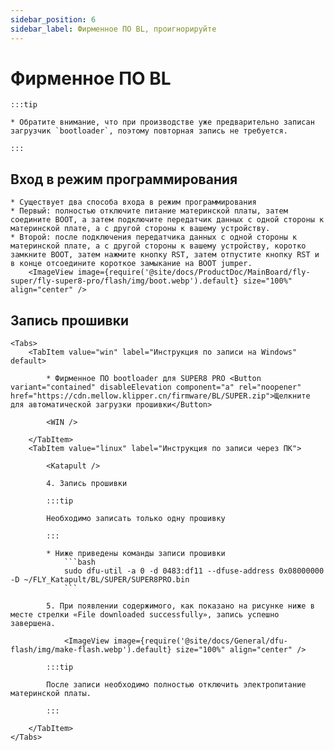 ```yaml
---
sidebar_position: 6
sidebar_label: Фирменное ПО BL, проигнорируйте
---
```







# Фирменное ПО BL

    :::tip

    * Обратите внимание, что при производстве уже предварительно записан загрузчик `bootloader`, поэтому повторная запись не требуется.

    :::
## Вход в режим программирования


    * Существует два способа входа в режим программирования
    * Первый: полностью отключите питание материнской платы, затем соедините BOOT, а затем подключите передатчик данных с одной стороны к материнской плате, а с другой стороны к вашему устройству.
    * Второй: после подключения передатчика данных с одной стороны к материнской плате, а с другой стороны к вашему устройству, коротко замкните BOOT, затем нажмите кнопку RST, затем отпустите кнопку RST и в конце отсоедините короткое замыкание на BOOT jumper.
        <ImageView image={require('@site/docs/ProductDoc/MainBoard/fly-super/fly-super8-pro/flash/img/boot.webp').default} size="100%" align="center" />

## Запись прошивки
    <Tabs>
        <TabItem value="win" label="Инструкция по записи на Windows" default>

            * Фирменное ПО bootloader для SUPER8 PRO <Button variant="contained" disableElevation component="a" rel="noopener" href="https://cdn.mellow.klipper.cn/firmware/BL/SUPER.zip">Щелкните для автоматической загрузки прошивки</Button>

            <WIN />
            
        </TabItem>
        <TabItem value="linux" label="Инструкция по записи через ПК">

            <Katapult />

            4. Запись прошивки

            :::tip

            Необходимо записать только одну прошивку

            :::

            * Ниже приведены команды записи прошивки
                ```bash
                sudo dfu-util -a 0 -d 0483:df11 --dfuse-address 0x08000000 -D ~/FLY_Katapult/BL/SUPER/SUPER8PRO.bin
                ```

            5. При появлении содержимого, как показано на рисунке ниже в месте стрелки «File downloaded successfully», запись успешно завершена.

                <ImageView image={require('@site/docs/General/dfu-flash/img/make-flash.webp').default} size="100%" align="center" />

            :::tip

            После записи необходимо полностью отключить электропитание материнской платы.

            :::

        </TabItem>
    </Tabs>
